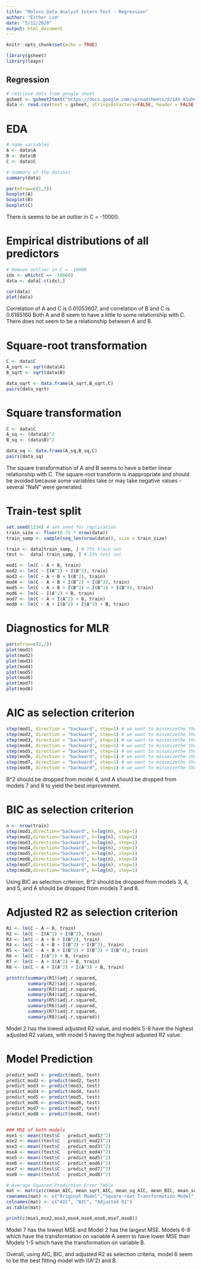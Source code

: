 ```yaml
---
title: "Moloco Data Analyst Intern Test - Regression"
author: "Esther Lim"
date: "5/12/2020"
output: html_document
---
```


```r
knitr::opts_chunk$set(echo = TRUE)

library(gsheet)
library(leaps)
```

## Regression
```r
# retrieve data from google sheet
gsheet <- gsheet2text("https://docs.google.com/spreadsheets/d/1AV-A1uhQqvF6h0_a-fupFQIHv6W7-vNm88AYh_WzeB0/edit#gid=1646189991")
data <- read.csv(text = gsheet, stringsAsFactors=FALSE, header = FALSE, col.names = c("A","B","C"))
```

# EDA
```r
# name variables
A <- data$A
B <- data$B
C <- data$C

# Summary of the dataset
summary(data)

par(mfrow=c(1,3))
boxplot(A)
boxplot(B)
boxplot(C)
```
There is seems to be an outlier in C = -10000.

# Empirical distributions of all predictors
```r
# Remove outlier in C = -10000
idx <- which(C == -10000)
data <- data[-c(idx),]

cor(data)
plot(data) 
```
Correlation of A and C is 0.01053607, and correlation of B and C is 0.6185160 Both A and B seem to have a little to some relationship with C. There does not seem to be a relationship between A and B.

# Square-root transformation
```r
C <- data$C
A_sqrt <- sqrt(data$A)
B_sqrt <- sqrt(data$B)

data_sqrt <- data.frame(A_sqrt,B_sqrt,C)
pairs(data_sqrt)
```

# Square transformation
```r
C <- data$C
A_sq <- (data$A)^2
B_sq <- (data$B)^2

data_sq <- data.frame(A_sq,B_sq,C)
pairs(data_sq)
```
The square transformation of A and B seems to have a better linear relationship with C. The square-root transform is inappropriate and should be avoided because some variables take or may take negative values - several "NaN" were generated.

# Train-test split
```r
set.seed(1234) # set seed for replication
train_size <- floor(0.75 * nrow(data))
train_samp <- sample(seq_len(nrow(data)), size = train_size)

train <- data[train_samp, ] # 75% train set
test <-  data[-train_samp, ] # 25% test set
```

```r
mod1 <- lm(C ~ A + B, train)
mod2 <- lm(C ~ I(A^2) + I(B^2), train)
mod3 <- lm(C ~ A + B + I(B^2), train)
mod4 <- lm(C ~ A + B + I(B^2) + I(B^3), train)
mod5 <- lm(C ~ A + B + I(B^2) + I(B^3) + I(B^4), train)
mod6 <- lm(C ~ I(A^2) + B, train)
mod7 <- lm(C ~ A + I(A^2) + B, train)
mod8 <- lm(C ~ A + I(A^2) + I(A^3) + B, train)
```

# Diagnostics for MLR
```r
par(mfrow=c(2,2))
plot(mod1)
plot(mod2)
plot(mod3)
plot(mod4)
plot(mod5)
plot(mod6)
plot(mod7)
plot(mod8)
```

# AIC as selection criterion
```r
step(mod1, direction = "backward", step=1) # we want to minimizethe the AIC criteria
step(mod2, direction = "backward", step=1) # we want to minimizethe the AIC criteria
step(mod3, direction = "backward", step=1) # we want to minimizethe the AIC criteria
step(mod4, direction = "backward", step=1) # we want to minimizethe the AIC criteria
step(mod5, direction = "backward", step=1) # we want to minimizethe the AIC criteria
step(mod6, direction = "backward", step=1) # we want to minimizethe the AIC criteria
step(mod7, direction = "backward", step=1) # we want to minimizethe the AIC criteria
step(mod8, direction = "backward", step=1) # we want to minimizethe the AIC criteria
```
B^2 should be dropped from model 4, and A should be dropped from models 7 and 8 to yield the best improvement.

# BIC as selection criterion
```r
n <- nrow(train)
step(mod1,direction="backward", k=log(n), step=1)
step(mod2,direction="backward", k=log(n), step=1)
step(mod3,direction="backward", k=log(n), step=1)
step(mod4,direction="backward", k=log(n), step=1)
step(mod5,direction="backward", k=log(n), step=1)
step(mod6,direction="backward", k=log(n), step=1)
step(mod7,direction="backward", k=log(n), step=1)
step(mod8,direction="backward", k=log(n), step=1)
```
Using BIC as selection criterion, B^2 should be dropped from models 3, 4, and 5, and A should be dropped from models 7 and 8.

# Adjusted R2 as selection criterion
```r
R1 <- lm(C ~ A + B, train)
R2 <- lm(C ~ I(A^2) + I(B^2), train)
R3 <- lm(C ~ A + B + I(B^2), train)
R4 <- lm(C ~ A + B + I(B^2) + I(B^3), train)
R5 <- lm(C ~ A + B + I(B^2) + I(B^3) + I(B^4), train)
R6 <- lm(C ~ I(A^2) + B, train)
R7 <- lm(C ~ A + I(A^2) + B, train)
R8 <- lm(C ~ A + I(A^2) + I(A^3) + B, train)

print(c(summary(R1)$adj.r.squared, 
        summary(R2)$adj.r.squared,
        summary(R3)$adj.r.squared,
        summary(R4)$adj.r.squared,
        summary(R5)$adj.r.squared,
        summary(R6)$adj.r.squared,
        summary(R7)$adj.r.squared,
        summary(R8)$adj.r.squared))
```
Model 2 has the lowest adjusted R2 value, and models 5-8 have the highest adjusted R2 values, with model 5 having the highest adjusted R2 value. 

# Model Prediction
```r
predict_mod1 <- predict(mod1, test)
predict_mod2 <- predict(mod2, test)
predict_mod3 <- predict(mod3, test)
predict_mod4 <- predict(mod4, test)
predict_mod5 <- predict(mod5, test)
predict_mod6 <- predict(mod6, test)
predict_mod7 <- predict(mod7, test)
predict_mod8 <- predict(mod8, test)


### MSE of both models
mse1 <- mean((test$C - predict_mod1)^2)
mse2 <- mean((test$C - predict_mod2)^2)
mse3 <- mean((test$C - predict_mod3)^2)
mse4 <- mean((test$C - predict_mod4)^2)
mse5 <- mean((test$C - predict_mod5)^2)
mse6 <- mean((test$C - predict_mod6)^2)
mse7 <- mean((test$C - predict_mod7)^2)
mse8 <- mean((test$C - predict_mod8)^2)

# Average Squared Prediction Error Table
mat <- matrix(c(mean_AIC, mean_sqrt_AIC, mean_sq_AIC, mean_BIC, mean_sqrt_BIC, mean_sq_BIC, mean_R2, mean_sqrt_R2, mean_sq_R2), ncol=3, byrow=FALSE)
rownames(mat) <- c("Original Model","Square-root Transformation Model", "Square Transformation Model")
colnames(mat) <- c("AIC", "BIC", "Adjusted R2")
as.table(mat)

print(c(mse1,mse2,mse3,mse4,mse4,mse6,mse7,mse8))
```
Model 7 has the lowest MSE and Model 2 has the largest MSE. Models 6-8 which have the transformation on variable A seem to have lower MSE than Models 1-5 which have the transformation on variable B.

Overall, using AIC, BIC, and adjusted R2 as selection criteria, model 6 seem to be the best fitting model with I(A^2) and B.
